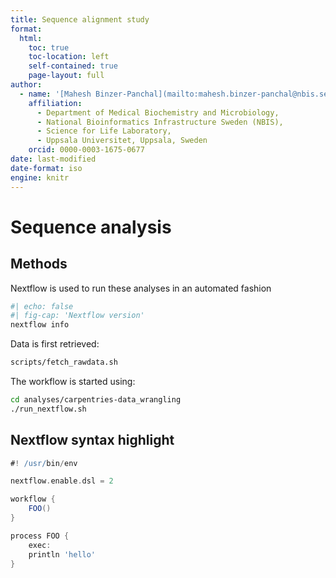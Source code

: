 ```yaml
---
title: Sequence alignment study
format:
  html:
    toc: true
    toc-location: left
    self-contained: true
    page-layout: full
author: 
  - name: '[Mahesh Binzer-Panchal](mailto:mahesh.binzer-panchal@nbis.se)'
    affiliation: 
      - Department of Medical Biochemistry and Microbiology, 
      - National Bioinformatics Infrastructure Sweden (NBIS),
      - Science for Life Laboratory,
      - Uppsala Universitet, Uppsala, Sweden
    orcid: 0000-0003-1675-0677
date: last-modified
date-format: iso
engine: knitr
---
```


# Sequence analysis

## Methods

Nextflow is used to run these analyses in an automated fashion

```bash
#| echo: false
#| fig-cap: 'Nextflow version'
nextflow info
```

Data is first retrieved:
```bash
scripts/fetch_rawdata.sh
```

The workflow is started using:

```bash
cd analyses/carpentries-data_wrangling
./run_nextflow.sh
```


## Nextflow syntax highlight

```.groovy
#! /usr/bin/env

nextflow.enable.dsl = 2

workflow {
    FOO()
}

process FOO {
    exec:
    println 'hello'
}
```
